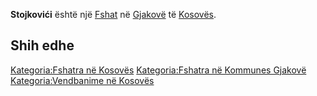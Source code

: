 {{Fshat në Kosovës
 | Emri                = Stojkovići
| srp_N_name = Stojkovići
| srp_N_FULL_NAME_RO = Stojkovići
| srp_N_FULL_NAME_ND_RO = Stojkovici
| srp_N_SORT_NAME_RG = STOJKOVICI
| srp_N_FULL_NAME_RG = Stojkovići
| srp_N_FULL_NAME_ND_RG = Stojkovici

 | Emri (Rasa dhanore) = 
 | Figura              = 
 | Shteti              = Kosovo
 | Komuna              = Gjakovë
 | Kodi postar         = 
 | Sipërfaqja          = 

 | Popullsia           = 

 | Regj. i popullsisë  = 
 | Dend. e popullsisë  = 
 | Faqja zyrtare       = 
 <!--- Koordinatat ----> 
 | Gjerësia            = 42.378056
 | Gjatësia            = 21.096944
 | Lartësia            = 
}}
'''Stojkovići''' është një [[Fshat]] në [[Gjakovë]] të [[Kosovës]].

<!-- == Gjeografia == -->
<!-- == Historia == -->
<!-- == Demografia == -->
== Shih edhe ==
{{Komuna Gjakovë}}
{{Kosovo-Administrata-Cung}}

[[Kategoria:Fshatra në Kosovës]]
[[Kategoria:Fshatra në Kommunes Gjakovë]]
[[Kategoria:Vendbanime në Kosovës]]